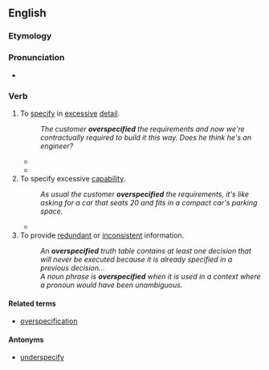 ==English==

===Etymology===
{{prefix|en|over|specify}}

===Pronunciation===
* {{a|GA}} {{IPA|en|/ˌoʊvɚˈspɛsɪˌfaɪ/}}

===Verb===
{{en-verb}}

# To [[specify]] in [[excessive]] [[detail]].
#: ''The customer '''overspecified''' the requirements and now we're contractually required to build it this way. Does he think he's an engineer?''
#* {{quote-book|en|year=1949|editor=Walter E. Burton|chapter=Sponge Rubber|title=Engineering with Rubber|edition=1st|location=New York|publisher=McGraw-Hill Book Company|page=389|pageurl=https://archive.org/stream/in.ernet.dli.2015.215386/2015.215386.Engineering-With#page/n405|passage=Manufacturers of sponge-rubber products have noted a tendency for designers and other users to '''overspecify.'''}}
#* {{quote-journal|en|year=1975|author={{w|John Whittet}}|title=We Need NEOCS|journal={{w|All Hands}}|number=698|page=50|pageurl=https://archive.org/stream/allhands6967unit#page/n189|passage=First, the study group discovered a tendency in the current system to '''overspecify''' a billet. For example, to write a billet for a laboratory technician, one could specify rate and rating, as an {{w|HM1}}, one could specify [[w:Enlisted rank|E-6]] and [[w:Navy Enlisted Classification|NEC]]-8506, or one could specify both. Obviously, this sort of procedure creates distribution problems which could compound.}}
# To specify excessive [[capability]].
#: ''As usual the customer '''overspecified''' the requirements, it's like asking for a car that seats 20 and fits in a compact car's parking space.''
#* {{quote-journal|en|date=1991-04-01|author=Gene P. Carlson|title=NFPA 1903: Mobile Water Supply Apparatus|journal=Fire Engineering|url=http://www.fireengineering.com/articles/print/volume-144/issue-4/features/nfpa-1903-mobile-water-supply-apparatus.html|passage=Design your mobile water supply apparatus around the chassis that you intend to use. Don’t '''overspecify''' or underspecify the unit.}}
# To provide [[redundant]] or [[inconsistent]] information.
#: ''An '''overspecified''' truth table contains at least one decision that will never be executed because it is already specified in a previous decision...''
#: ''A noun phrase is '''overspecified''' when it is used in a context where a pronoun would have been unambiguous.''

====Related terms====
* [[overspecification]]

====Antonyms====
* {{sense|specify in excessive detail}} [[underspecify]]